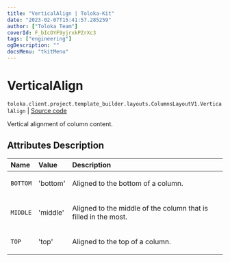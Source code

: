 ```yaml
---
title: "VerticalAlign | Toloka-Kit"
date: "2023-02-07T15:41:57.285259"
author: ["Toloka Team"]
coverId: F_bIcOYF9yjrxkPZrXc3
tags: ["engineering"]
ogDescription: ""
docsMenu: "tkitMenu"
---
```


# VerticalAlign
`toloka.client.project.template_builder.layouts.ColumnsLayoutV1.VerticalAlign` | [Source code](https://github.com/Toloka/toloka-kit/blob/v1.1.3/src/client/project/template_builder/layouts.py#L78)

Vertical alignment of column content.

## Attributes Description

| Name | Value | Description |
| :------| :-----------| :----------| 
`BOTTOM`|'bottom'|<p>Aligned to the bottom of a column.</p>
`MIDDLE`|'middle'|<p>Aligned to the middle of the column that is filled in the most.</p>
`TOP`|'top'|<p>Aligned to the top of a column.</p>